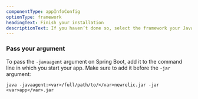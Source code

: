 ```yaml
---
componentType: appInfoConfig
optionType: framework 
headingText: Finish your installation
descriptionText: If you haven’t done so, select the framework your Java app is using.
---
```


### Pass your argument

To pass the `-javaagent` argument on Spring Boot, add it to the command line in which you start your app. Make sure to add it before the `-jar` argument:

```
java -javaagent:<var>/full/path/to/</var>newrelic.jar -jar <var>app</var>.jar
```